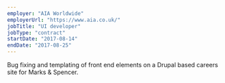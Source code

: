 ```yaml
---
employer: "AIA Worldwide"
employerUrl: "https://www.aia.co.uk/"
jobTitle: "UI developer"
jobType: "contract"
startDate: "2017-08-14"
endDate: "2017-08-25"
---
```



Bug fixing and templating of front end elements on a Drupal based careers site for <ExternalLink href="https://jobs.marksandspencer.com/">Marks & Spencer</ExternalLink>.
